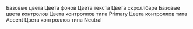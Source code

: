 
<Meta title="Theme/Colors" />

<Theme>
  <ColorPalette>
    <Subheading>
      Базовые цвета
    </Subheading>
    <ColorItem
      title="Base"
      subtitle="Gray scale"
      colors={{
        '--color-base-base': 'var(--ma-color-neutral-900)',
        '--color-base-essential': 'var(--ma-color-neutral-0)',
        '--color-base-stroke': 'var(--ma-color-neutral-100)',
        '--color-base-shadow': 'var(--ma-color-neutral-600)',
    }}
    />
    <ColorItem
      title="Base"
      subtitle="Colorfull"
      colors={{
        '--color-base-primary': 'var(--ma-color-primary-500)',
        '--color-base-accent': 'var(--ma-color-accent-500)',
        '--color-base-neutral': 'var(--ma-color-neutral-50)',
        '--color-base-link': 'var(--ma-color-link-500)',
        '--color-base-success': 'var(--ma-color-success-500)',
        '--color-base-warning': 'var(--ma-color-warning-500)',
        '--color-base-error': 'var(--ma-color-error-500)',
      }}
    />
    <Subheading>
      Цвета фонов
    </Subheading>
    <ColorItem
      title="Background"
      subtitle="Default"
      colors={{
        'Default': 'var(--color-bg-default)',
        'Default secondary': 'var(--color-bg-secondary)',
      }}
    />
    <ColorItem
      title="Background"
      subtitle="Brand"
      colors={{
        'Brand': 'var(--color-bg-brand)',
        'Brand secondary': 'var(--color-bg-brand-secondary)',
      }}
    />
    <ColorItem
      title="Background"
      subtitle="Accent"
      colors={{
        'Accent': 'var(--color-bg-accent)',
        'Accent secondary': 'var(--color-bg-accent-secondary)',
      }}
    />
    <ColorItem
      title="Background"
      subtitle="Neutral"
      colors={{
        'Neutral': 'var(--color-bg-neutral)',
        'Neutral secondary': 'var(--color-bg-neutral-secondary)',
      }}
    />
    <ColorItem
      title="Background"
      subtitle="Success"
      colors={{
        'Success': 'var(--color-bg-success)',
        'Success secondary': 'var(--color-bg-success-secondary)',
      }}
    />
    <ColorItem
      title="Background"
      subtitle="Warning"
      colors={{
        'Warning': 'var(--color-bg-warning)',
        'Warning secondary': 'var(--color-bg-warning-secondary)',
      }}
    />
    <ColorItem
      title="Background"
      subtitle="Error"
      colors={{
        'Error': 'var(--color-bg-error)',
        'Error secondary': 'var(--color-bg-error-secondary)',
      }}
    />
    <Subheading>
      Цвета текста
    </Subheading>
    <ColorItem
      title="Typo"
      subtitle="Gray scale"
      colors={{
        'Primary': 'var(--color-typo-primary)',
        'Secondary': 'var(--color-typo-secondary)',
        'Ghost': 'var(--color-typo-ghost)',
        'Disabled': 'var(--color-typo-disabled)',
        'Clear': 'var(--color-typo-clear)',
      }}
    />
    <ColorItem
      title="Typo"
      subtitle="Colorfull"
      colors={{
        'Brand': 'var(--color-typo-brand)',
        'Success': 'var(--color-typo-success)',
        'Warning': 'var(--color-typo-warning)',
        'Error': 'var(--color-typo-error)',
      }}
    />
    <ColorItem
      title="Typo"
      subtitle="Link"
      colors={{
        'Link': 'var(--color-typo-link)',
        'Link hover': 'var(--color-typo-link-hover)',
      }}
    />
    <Subheading>
      Цвета скроллбара
    </Subheading>
    <ColorItem
      title="Scrollbar"
      colors={{
        'Scroll background': 'var(--color-scroll-bg)',
        'Scroll thumb': 'var(--color-scroll-thumb)',
        'Scroll thumb hover': 'var(--color-scroll-thumb-hover)',
      }}
    />
    <Subheading>
      Базовые цвета контролов
    </Subheading>
    <ColorItem
      title="Control"
      subtitle="Background"
      colors={{
        'Background': 'var(--color-control-bg)',
        'Background disabled': 'var(--color-control-bg-disabled)',
      }}
    />
    <ColorItem
      title="Control"
      subtitle="Border"
      colors={{
        'Border': 'var(--color-control-border)',
        'Border hover': 'var(--color-control-border-hover)',
        'Border focus': 'var(--color-control-border-focus)',
      }}
    />
    <ColorItem
      title="Control"
      subtitle="Typo"
      colors={{
        'Typo default': 'var(--color-control-typo-default)',
        'Typo label': 'var(--color-control-typo-label)',
        'Typo placeholder': 'var(--color-control-typo-placeholder)',
        'Typo hint': 'var(--color-control-typo-hint)',
      }}
    />
    <Subheading>
      Цвета контроллов типа Primary
    </Subheading>
    <ColorItem
      title="Control Primary"
      subtitle="Background"
      colors={{
        'Background': 'var(--color-control-bg-primary)',
        'Background hover': 'var(--color-control-bg-primary-hover)',
        'Background focus': 'var(--color-control-bg-primary-focus)',
        'Background disabled': 'var(--color-control-bg-primary-disabled)',
      }}
    />
    <ColorItem
      title="Control Primary"
      subtitle="Typo"
      colors={{
        'Typo': 'var(--color-control-typo-primary)',
        'Typo hover': 'var(--color-control-typo-primary-hover)',
        'Typo disabled': 'var(--color-control-typo-primary-disabled)',
      }}
    />
    <Subheading>
      Цвета контроллов типа Accent
    </Subheading>
    <ColorItem
      title="Control Accent"
      subtitle="Background"
      colors={{
        'Background': 'var(--color-control-bg-accent)',
        'Background hover': 'var(--color-control-bg-accent-hover)',
        'Background focus': 'var(--color-control-bg-accent-focus)',
        'Background disabled': 'var(--color-control-bg-accent-disabled)',
      }}
    />
    <ColorItem
      title="Control Accent"
      subtitle="Typo"
      colors={{
        'Typo': 'var(--color-control-typo-accent)',
        'Typo hover': 'var(--color-control-typo-accent-hover)',
        'Typo disabled': 'var(--color-control-typo-accent-disabled)',
      }}
    />
    <Subheading>
      Цвета контроллов типа Neutral
    </Subheading>
    <ColorItem
      title="Control Neutral"
      subtitle="Background"
      colors={{
        'Background': 'var(--color-control-bg-neutral)',
        'Background hover': 'var(--color-control-bg-neutral-hover)',
        'Background focus': 'var(--color-control-bg-neutral-focus)',
        'Background disabled': 'var(--color-control-bg-neutral-disabled)',
      }}
    />
    <ColorItem
      title="Control Neutral"
      subtitle="Typo"
      colors={{
        'Typo': 'var(--color-control-typo-neutral)',
        'Typo hover': 'var(--color-control-typo-neutral-hover)',
        'Typo disabled': 'var(--color-control-typo-neutral-disabled)',
      }}
    />
  </ColorPalette>
</Theme>
